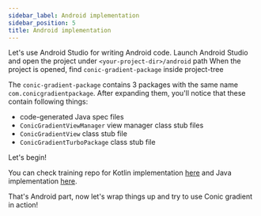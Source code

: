 ```yaml
---
sidebar_label: Android implementation
sidebar_position: 5
title: Android implementation
---
```




Let's use Android Studio for writing Android code. Launch Android Studio and open the project under `<your-project-dir>/android` path
When the project is opened, find `conic-gradient-package` inside project-tree

The `conic-gradient-package` contains 3 packages with the same name `com.conicgradientpackage`. After expanding them, you'll notice that these contain following things:

- code-generated Java spec files
- `ConicGradientViewManager` view manager class stub files
- `ConicGradientView` class stub file
- `ConicGradientTurboPackage` class stub file

Let's begin!

<Tabs groupId="android_lang">
<TabItem value="kotlin" label="Kotlin">

<AndroidKotlinImpl />

</TabItem>
<TabItem value="java" label="Java">

<AndroidJavaImpl />

</TabItem>
</Tabs>

You can check training repo for Kotlin implementation [here](https://github.com/mateusz1913/rnbridgingtutorial/tree/main/conic-gradient-package) and Java implementation [here](https://github.com/mateusz1913/rnbridgingtutorial/tree/main/conic-gradient-package-classic).

That's Android part, now let's wrap things up and try to use Conic gradient in action!
